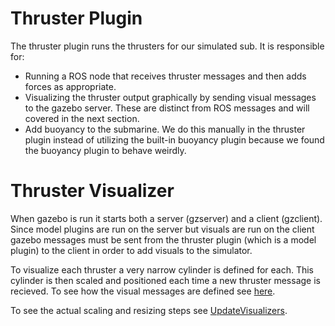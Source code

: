 # Thruster Plugin
The thruster plugin runs the thrusters for our simulated sub. It is responsible for:
  * Running a ROS node that receives thruster messages and then adds forces as appropriate.
  * Visualizing the thruster output graphically by sending visual messages to the gazebo server. These are distinct from ROS messages and will covered in the next section.
  * Add buoyancy to the submarine. We do this manually in the thruster plugin instead of utilizing the built-in buoyancy plugin because we found the buoyancy plugin to behave weirdly.

# Thruster Visualizer
When gazebo is run it starts both a server (gzserver) and a client (gzclient). Since model plugins are run on the server but visuals are run on the client gazebo messages must be sent from the thruster plugin (which is a model plugin) to the client in order to add visuals to the simulator.

To visualize each thruster a very narrow cylinder is defined for each. This cylinder is then scaled and positioned each time a new thruster message is recieved. To see how the visual messages are defined see [here](https://github.com/PalouseRobosub/robosub_simulator/blob/master/src/thruster.cpp#L88).

To see the actual scaling and resizing steps see [UpdateVisualizers](https://github.com/PalouseRobosub/robosub_simulator/blob/master/src/thruster.cpp#L145).